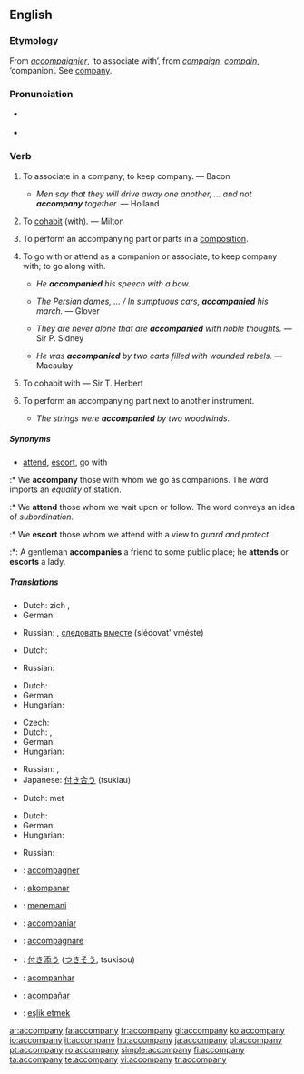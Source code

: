 ==English==

===Etymology===
From {{OF.}} ''[[accompaignier]]'', ‘to associate with’, from ''[[compaign]]'', ''[[compain]]'', ‘companion’. See [[company]].

===Pronunciation===
* {{RP}} {{IPA|/əˈkʌm.pə.ni/}}
*{{audio|en-us-accompany.ogg|Audio (US)}}

===Verb===
{{en-verb|accompan|i|ed}}

# {{context|intransitive|obsolete}} {{rfdate|really quote Bacon}} To associate in a company; to keep company. — Bacon
#* {{rfdate}} ''Men say that they will drive away one another, … and not '''accompany''' together.'' — Holland
# {{context|intransitive|obsolete}} {{rfdate|really quote Milton}} To [[cohabit]] (with). — Milton
# {{context|intransitive|music}} To perform an accompanying part or parts in a [[composition]].
# {{context|transitive}} To go with or attend as a companion or associate; to keep company with; to go along with.
#* ''He '''accompanied''' his speech with a bow.''
#* {{rfdate}} ''The Persian dames, … / In sumptuous cars, '''accompanied''' his march.'' — Glover
#* {{rfdate}} ''They are never alone that are '''accompanied''' with noble thoughts.'' — Sir P. Sidney
#* {{rfdate}} ''He was '''accompanied''' by two carts filled with wounded rebels.'' — Macaulay
# {{context|transitive|obsolete}} {{rfdate|really quote Herbert}} To cohabit with — Sir T. Herbert
# {{context|transitive|music}} To perform an accompanying part next to another instrument.
#* ''The strings were '''accompanied''' by two woodwinds.''

{{rfex|the obsolete cases}}

=====Synonyms=====
* {{italbrac|go with}} [[attend]], [[escort]], go with
:* We '''accompany''' those with whom we go as companions. The word imports an ''equality'' of station. 
:* We '''attend''' those whom we wait upon or follow. The word conveys an idea of ''subordination''.
:* We '''escort''' those whom we attend with a view to ''guard and protect''.
:*: A gentleman '''accompanies''' a friend to some public place; he '''attends''' or '''escorts''' a lady.

=====Translations=====
{{trans-top|keep company}}
* Dutch: zich {{t|nl|samensluiten}}, {{t|nl|samenwerken}}
* German: {{t-|de|begleiten}}
{{trans-mid}}
* Russian: {{t+|ru|сопровождать|sc=Cyrl|tr=soprovoshdát'}}, [[следовать]] [[вместе]] (slédovat' vméste)
{{trans-bottom}}

{{trans-top|cohabit}}
* Dutch: {{t|nl|samenwonen}}
{{trans-mid}}
* Russian: {{t-|ru|сожительствовать|sc=Cyrl|tr=sogítel'stvovat'}}
{{trans-bottom}}

{{trans-top|perform an accompanying part or parts in a composition}}
* Dutch: {{t|nl|begeleiden}}
* German: {{t-|de|begleiten}}
* Hungarian: {{t|hu|kísér}}
{{trans-mid}}
{{trans-bottom}}

{{trans-top|attend as a companion}}
* Czech: {{t-|cs|doprovodit}}
* Dutch: {{t+|nl|vergezellen}}, {{t|nl|begeleiden}}
* German: {{t-|de|begleiten}}
* Hungarian: {{t|hu|kísér}}
{{trans-mid}}
* Russian: {{t+|ru|сопутствовать|sc=Cyrl|tr=sopútstvovat'}}, {{t+|ru|сопровождать|sc=Cyrl|tr=soprovoshdát'}}
* Japanese: [[付き合う]] (tsukiau)
{{trans-bottom}}

{{trans-top|cohabit with}}
* Dutch: {{t|nl|samenwonen}} met
{{trans-mid}}
{{trans-bottom}}

{{trans-top|perform an accompanying part next to another instrument}}
* Dutch: {{t|nl|begeleiden}}
* German: {{t-|de|begleiten}}
* Hungarian: {{t|hu|kísér}}
{{trans-mid}}
* Russian: {{t+|ru|аккомпанировать|sc=Cyrl|tr=akkompanírovat'}}
{{trans-bottom}}

{{checktrans-top}}
*{{ttbc|French}}: [[accompagner]]
*{{ttbc|Ido}}: [[akompanar]]
*{{ttbc|Indonesian}}: [[teman|menemani]]
*{{ttbc|Interlingua}}: [[accompaniar]]
*{{ttbc|Italian}}: [[accompagnare]]
{{checktrans-mid}}
*{{ttbc|Japanese}}: [[付き添う]] ([[つきそう]], tsukisou)
*{{ttbc|Portuguese}}: [[acompanhar]]
*{{ttbc|Spanish}}: [[acompañar]]
*{{ttbc|Turkish}}: [[eşlik etmek]]
{{checktrans-bottom}}

[[ar:accompany]]
[[fa:accompany]]
[[fr:accompany]]
[[gl:accompany]]
[[ko:accompany]]
[[io:accompany]]
[[it:accompany]]
[[hu:accompany]]
[[ja:accompany]]
[[pl:accompany]]
[[pt:accompany]]
[[ro:accompany]]
[[simple:accompany]]
[[fi:accompany]]
[[ta:accompany]]
[[te:accompany]]
[[vi:accompany]]
[[tr:accompany]]